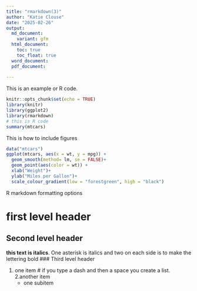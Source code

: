 ```yaml
---
title: "rmarkdown(3)"
author: "Katie Clouse"
date: "2025-02-26"
output: 
  md_document:
    variant: gfm
  html_document:
    toc: true
    toc_float: true
  word_document:
  pdf_document:
    
---
```

This is an example or R code.
```r
knitr::opts_chunk$set(echo = TRUE)
library(knitr)
library(ggplot2)
library(rmarkdown)
# this is R code
summary(mtcars)
```

This is how to include figures
```r
data("mtcars")
ggplot(mtcars, aes(x = wt, y = mpg)) +
  geom_smooth(method= lm, se = FALSE)+
  geom_point(aes(color = wt)) +
  xlab("Weight")+
  ylab("Miles per Gallon")+
  scale_colour_gradient(low = "forestgreen", high = "black")
```




R markdown formatting options 

# first level header 
## Second level header
**this text is italics**. One asterisk is italics and two on each side is to make the lettering bold
### Third level header 


1. one item # if you type a dash and then a space you create a list. 
2.another item 
    - one subitem 






























